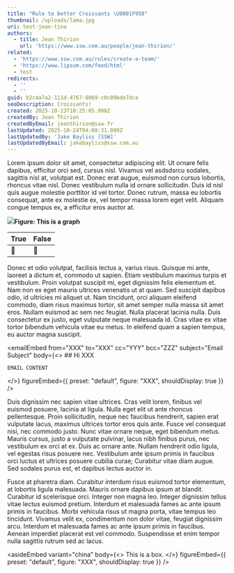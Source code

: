 ```yaml
---
title: "Rule to better Croissants \U0001F950"
thumbnail: /uploads/lama.jpg
uri: test-jean-tina
authors:
  - title: Jean Thirion
    url: 'https://www.ssw.com.au/people/jean-thirion/'
related:
  - 'https://www.ssw.com.au/rules/create-a-team/'
  - 'https://www.lipsum.com/feed/html'
  - test
redirects:
  - ''
  - ''
guid: b2c4a7a2-111d-4767-8069-c0c89bde7dca
seoDescription: Croissants!
created: 2025-10-23T18:25:05.998Z
createdBy: Jean Thirion
createdByEmail: jeanthirion@ssw.fr
lastUpdated: 2025-10-24T04:08:31.899Z
lastUpdatedBy: 'Jake Bayliss [SSW]'
lastUpdatedByEmail: jakebayliss@ssw.com.au
---
```


Lorem ipsum dolor sit amet, consectetur adipiscing elit. Ut ornare felis dapibus, efficitur orci sed, cursus nisl. Vivamus vel asdsdsrcu sodales, sagittis nisl at, volutpat est. Donec erat augue, euismod non cursus lobortis, rhoncus vitae nisl. Donec vestibulum nulla id ornare sollicitudin. Duis id nisl quis augue molestie porttitor id vel tortor. Donec rutrum, massa eu lobortis consequat, ante ex molestie ex, vel tempor massa lorem eget velit. Aliquam congue tempus ex, a efficitur eros auctor at.

![](/uploads/data-dashboard.avif)**Figure: This is a graph**

| True | False |
| ---- | ----- |
| 🥐   | 🍞    |

Donec et odio volutpat, facilisis lectus a, varius risus. Quisque mi ante, laoreet a dictum et, commodo ut sapien. Etiam vestibulum maximus turpis et vestibulum. Proin volutpat suscipit mi, eget dignissim felis elementum et. Nam non ex eget mauris ultrices venenatis ut at quam. Sed suscipit dapibus odio, id ultricies mi aliquet ut. Nam tincidunt, orci aliquam eleifend commodo, diam risus maximus tortor, sit amet semper nulla massa sit amet eros. Nullam euismod ac sem nec feugiat. Nulla placerat lacinia nulla. Duis consectetur ex justo, eget vulputate neque malesuada id. Cras vitae ex vitae tortor bibendum vehicula vitae eu metus. In eleifend quam a sapien tempus, eu auctor magna suscipit.

<emailEmbed
  from="XXX"
  to="XXX"
  cc="YYY"
  bcc="ZZZ"
  subject="Email Subject"
  body={<>
    ## Hi XXX
    
    EMAIL CONTENT
  </>}
  figureEmbed={{ preset: "default", figure: "XXX", shouldDisplay: true }}
/>

Duis dignissim nec sapien vitae ultrices. Cras velit lorem, finibus vel euismod posuere, lacinia at ligula. Nulla eget elit ut ante rhoncus pellentesque. Proin sollicitudin, neque nec faucibus hendrerit, sapien erat vulputate lacus, maximus ultrices tortor eros quis ante. Fusce vel consequat nisi, nec commodo justo. Nunc vitae ornare neque, eget bibendum metus. Mauris cursus, justo a vulputate pulvinar, lacus nibh finibus purus, nec vestibulum ex orci at ex. Duis ac ornare ante. Nullam hendrerit odio ligula, vel egestas risus posuere nec. Vestibulum ante ipsum primis in faucibus orci luctus et ultrices posuere cubilia curae; Curabitur vitae diam augue. Sed sodales purus est, et dapibus lectus auctor in.

<youtubeEmbed />

Fusce at pharetra diam. Curabitur interdum risus euismod tortor elementum, at lobortis ligula malesuada. Mauris ornare dapibus ipsum at blandit. Curabitur id scelerisque orci. Integer non magna leo. Integer dignissim tellus vitae lectus euismod pretium. Interdum et malesuada fames ac ante ipsum primis in faucibus. Morbi vehicula risus ut magna porta, vitae tempus leo tincidunt. Vivamus velit ex, condimentum non dolor vitae, feugiat dignissim arcu. Interdum et malesuada fames ac ante ipsum primis in faucibus. Aenean imperdiet placerat est vel commodo. Suspendisse et enim tempor nulla sagittis rutrum sed ac lacus.

<asideEmbed
  variant="china"
  body={<>
    This is a box.
  </>}
  figureEmbed={{ preset: "default", figure: "XXX", shouldDisplay: true }}
/>
